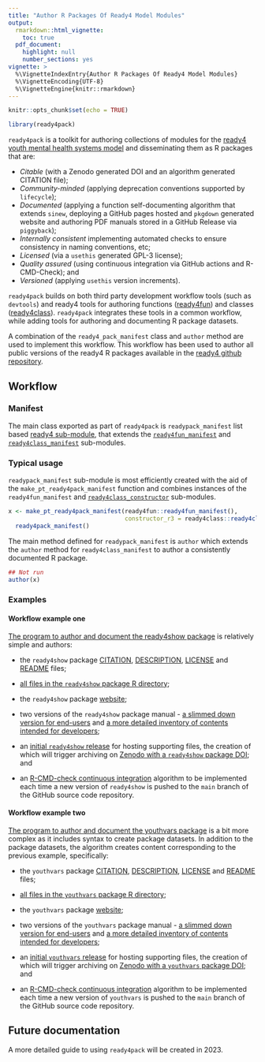 ```yaml
---
title: "Author R Packages Of Ready4 Model Modules"
output: 
  rmarkdown::html_vignette:
    toc: true
  pdf_document:
    highlight: null
    number_sections: yes
vignette: >
  %\VignetteIndexEntry{Author R Packages Of Ready4 Model Modules}
  %\VignetteEncoding{UTF-8}
  %\VignetteEngine{knitr::rmarkdown}
---
```

```r
knitr::opts_chunk$set(echo = TRUE)
```
```r
library(ready4pack)
```

`ready4pack` is a toolkit for authoring collections of modules for the [ready4 youth mental health systems model](https://www.ready4-dev.com/) and disseminating them as R packages that are:

- *Citable* (with a Zenodo generated DOI and an algorithm generated CITATION file);
- *Community-minded* (applying deprecation conventions supported by `lifecycle`); 
- *Documented* (applying a function self-documenting algorithm that extends `sinew`, deploying a GitHub pages hosted and `pkgdown` generated website and authoring PDF manuals stored in a GitHub Release via `piggyback`);
- *Internally consistent* implementing automated checks to ensure consistency in naming conventions, etc; 
- *Licensed* (via a `usethis` generated GPL-3 license); 
- *Quality assured* (using continuous integration via GitHub actions and R-CMD-Check); and
- *Versioned* (applying `usethis` version increments).

`ready4pack` builds on both third party development workflow tools (such as `devtools`) and ready4 tools for authoring functions ([ready4fun](https://ready4-dev.github.io/ready4fun/articles/V_01.html)) and classes ([ready4class](https://ready4-dev.github.io/ready4class/articles/V_01.html)).
`ready4pack` integrates these tools in a common workflow, while adding tools for authoring and documenting R package datasets. 

A combination of the `ready4_pack_manifest` class and `author` method are used to implement this workflow. This workflow has been used to author all public versions of the ready4 R packages available in the [ready4 github repository](https://github.com/ready4-dev).

## Workflow

### Manifest

The main class exported as part of `ready4pack` is `readypack_manifest` list based [ready4 sub-module](https://ready4-dev.github.io/ready4/articles/V_01.html), that extends the [`ready4fun_manifest`](https://ready4-dev.github.io/ready4fun/articles/V_01.html) and [`ready4class_manifest`](https://ready4-dev.github.io/ready4class/articles/V_01.html) sub-modules.

### Typical usage

 `readypack_manifest` sub-module is most efficiently created with the aid of the `make_pt_ready4pack_manifest` function and combines instances of the `ready4fun_manifest` and [`ready4class_constructor`](https://ready4-dev.github.io/ready4class/articles/V_01.html) sub-modules.

```r
x <- make_pt_ready4pack_manifest(ready4fun::ready4fun_manifest(),
                                 constructor_r3 = ready4class::ready4class_constructor()) %>%
  ready4pack_manifest()
```

The main method defined for `readypack_manifest` is `author` which extends the `author` method for `ready4class_manifest` to author a consistently documented R package.

```r
## Not run
author(x)
```

### Examples

#### Workflow example one

[The program to author and document the ready4show package](https://github.com/ready4-dev/ready4show/blob/main/data-raw/DATASET.R) is relatively simple and authors:

- the `ready4show` package [CITATION](https://github.com/ready4-dev/ready4show/blob/main/inst/CITATION), [DESCRIPTION](https://github.com/ready4-dev/ready4show/blob/main/DESCRIPTION), [LICENSE](https://github.com/ready4-dev/ready4show/blob/main/LICENSE) and [README](https://github.com/ready4-dev/ready4show/blob/main/README.md) files;

- [all files in the `ready4show` package R directory](https://github.com/ready4-dev/ready4show/tree/main/R);

- the `ready4show` package [website](https://ready4-dev.github.io/ready4show/);

- two versions of the `ready4show` package manual - [a slimmed down version for end-users](https://github.com/ready4-dev/ready4show/releases/download/Documentation_0.0/ready4show_User.pdf) and [a more detailed inventory of contents intended for developers](https://github.com/ready4-dev/ready4show/releases/download/Documentation_0.0/ready4show_Developer.pdf);

- an [initial `ready4show` release](https://github.com/ready4-dev/ready4show/releases/tag/Documentation_0.0) for hosting supporting files, the creation of which will trigger archiving on [Zenodo with a `ready4show`  package DOI](https://doi.org/10.5281/zenodo.5644569); and

- an [R-CMD-check continuous integration](https://github.com/ready4-dev/ready4show/actions/workflows/R-CMD-check.yaml) algorithm to be implemented each time a new version of `ready4show` is pushed to the `main` branch of the GitHub source code repository.

#### Workflow example two

[The program to author and document the youthvars package](https://github.com/ready4-dev/youthvars/blob/main/data-raw/DATASET.R) is a bit more complex as it includes syntax to create package datasets. In addition to the package datasets, the algorithm creates content corresponding to the previous example, specifically:

- the `youthvars` package [CITATION](https://github.com/ready4-dev/youthvars/blob/main/inst/CITATION), [DESCRIPTION](https://github.com/ready4-dev/youthvars/blob/main/DESCRIPTION), [LICENSE](https://github.com/ready4-dev/youthvars/blob/main/LICENSE) and [README](https://github.com/ready4-dev/youthvars/blob/main/README.md) files;

- [all files in the `youthvars` package R directory](https://github.com/ready4-dev/youthvars/tree/main/R);

- the `youthvars` package [website](https://ready4-dev.github.io/youthvars/);

- two versions of the `youthvars` package manual - [a slimmed down version for end-users](https://github.com/ready4-dev/youthvars/releases/download/Documentation_0.0/youthvars_User.pdf) and [a more detailed inventory of contents intended for developers](https://github.com/ready4-dev/youthvars/releases/download/Documentation_0.0/youthvars_Developer.pdf);

- an [initial `youthvars` release](https://github.com/ready4-dev/youthvars/releases/tag/Documentation_0.0) for hosting supporting files, the creation of which will trigger archiving on [Zenodo with a `youthvars` package DOI](https://zenodo.org/record/5646551); and

- an [R-CMD-check continuous integration](https://github.com/ready4-dev/youthvars/actions/workflows/R-CMD-check.yaml) algorithm to be implemented each time a new version of `youthvars` is pushed to the `main` branch of the GitHub source code repository.

## Future documentation

A more detailed guide to using `ready4pack` will be created in 2023.
